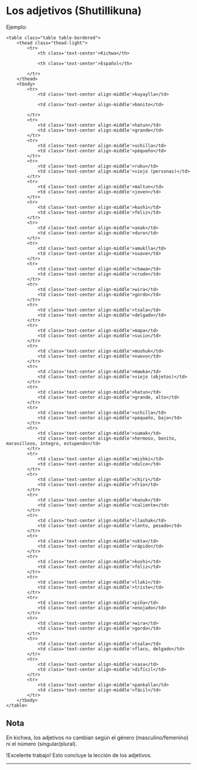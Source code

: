 
# Los adjetivos (Shutillikuna)

Ejemplo:

    <table class="table table-bordered">
        <thead class="thead-light">
            <tr>
                <th class='text-center'>Kichwa</th>

                <th class='text-center'>Español</th>                

            </tr>
        </thead>
        <tbody>
            <tr>
                <td class='text-center align-middle'>kuyaylla</td>

                <td class='text-center align-middle'>bonito</td>                           

            </tr>
            <tr>
                <td class='text-center align-middle'>hatun</td>
                <td class='text-center align-middle'>grande</td>                              
            </tr>
            <tr>
                <td class='text-center align-middle'>uchilla</td>
                <td class='text-center align-middle'>pequeño</td>                              
            </tr>  
            <tr>
                <td class='text-center align-middle'>ruku</td>
                <td class='text-center align-middle'>viejo (personas)</td>                              
            </tr>
            <tr>
                <td class='text-center align-middle'>maltun</td>
                <td class='text-center align-middle'>joven</td>                              
            </tr>
            <tr>
                <td class='text-center align-middle'>kushi</td>
                <td class='text-center align-middle'>feliz</td>                              
            </tr>
            <tr>
                <td class='text-center align-middle'>anak</td>
                <td class='text-center align-middle'>duro</td>                              
            </tr>
            <tr>
                <td class='text-center align-middle'>amuklla</td>
                <td class='text-center align-middle'>suave</td>                              
            </tr>
            <tr>
                <td class='text-center align-middle'>chawa</td>
                <td class='text-center align-middle'>crudo</td>                              
            </tr>
            <tr>
                <td class='text-center align-middle'>wira</td>
                <td class='text-center align-middle'>gordo</td>                              
            </tr>
            <tr>
                <td class='text-center align-middle'>tsala</td>
                <td class='text-center align-middle'>delgado</td>                              
            </tr>
            <tr>
                <td class='text-center align-middle'>mapa</td>
                <td class='text-center align-middle'>sucio</td>                              
            </tr>  
            <tr>
                <td class='text-center align-middle'>mushuk</td>
                <td class='text-center align-middle'>nuevo</td>                              
            </tr>  
            <tr>
                <td class='text-center align-middle'>mawka</td>
                <td class='text-center align-middle'>viejo (objetos)</td>                              
            </tr>
            <tr>
                <td class='text-center align-middle'>hatun</td>
                <td class='text-center align-middle'>grande, alto</td>                              
            </tr> 
            <tr>
                <td class='text-center align-middle'>uchilla</td>
                <td class='text-center align-middle'>pequeño, bajo</td>                              
            </tr> 
            <tr>
                <td class='text-center align-middle'>sumak</td>
                <td class='text-center align-middle'>hermoso, bonito, maravilloso, íntegro, estupendo</td>                              
            </tr> 
            <tr>
                <td class='text-center align-middle'>mishki</td>
                <td class='text-center align-middle'>dulce</td>                              
            </tr> 
            <tr>
                <td class='text-center align-middle'>chiri</td>
                <td class='text-center align-middle'>frío</td>                              
            </tr> 
            <tr>
                <td class='text-center align-middle'>kunuk</td>
                <td class='text-center align-middle'>caliente</td>                              
            </tr> 
            <tr>
                <td class='text-center align-middle'>llashak</td>
                <td class='text-center align-middle'>lento, pesado</td>                              
            </tr> 
            <tr>
                <td class='text-center align-middle'>ukta</td>
                <td class='text-center align-middle'>rápido</td>                              
            </tr> 
            <tr>
                <td class='text-center align-middle'>kushi</td>
                <td class='text-center align-middle'>feliz</td>                              
            </tr> 
            <tr>
                <td class='text-center align-middle'>llaki</td>
                <td class='text-center align-middle'>triste</td>                              
            </tr> 
            <tr>
                <td class='text-center align-middle'>piña</td>
                <td class='text-center align-middle'>enojado</td>                              
            </tr> 
            <tr>
                <td class='text-center align-middle'>wira</td>
                <td class='text-center align-middle'>gordo</td>                              
            </tr> 
            <tr>
                <td class='text-center align-middle'>tsala</td>
                <td class='text-center align-middle'>flaco, delgado</td>                              
            </tr> 
            <tr>
                <td class='text-center align-middle'>sasa</td>
                <td class='text-center align-middle'>difícil</td>                              
            </tr> 
            <tr>
                <td class='text-center align-middle'>pankalla</td>
                <td class='text-center align-middle'>fácil</td>                              
            </tr>           
        </tbody>
    </table>

## Nota
En kichwa, los adjetivos no cambian según el género (masculino/femenino) ni el número (singular/plural).



!Excelente trabajo! Esto concluye la lección de los adjetivos.

<hr />
<MiniTestForm lecture="adjetives" />
